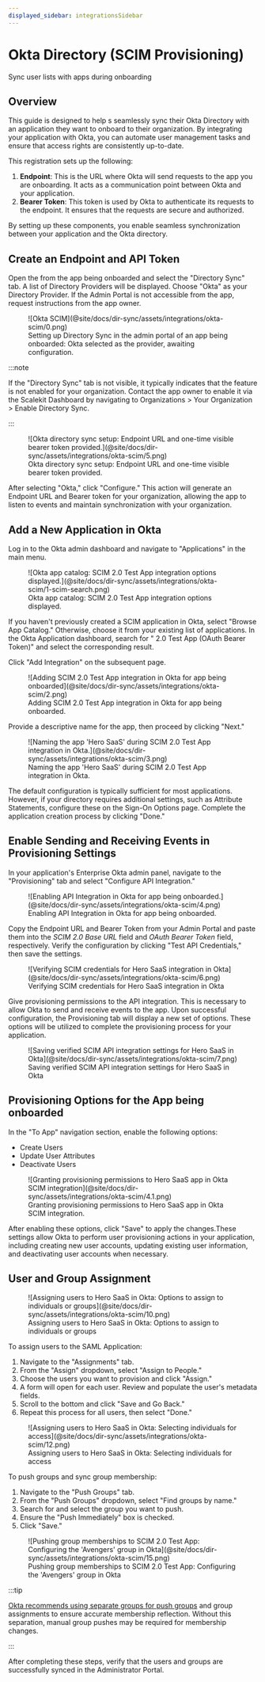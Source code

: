 ```yaml
---
displayed_sidebar: integrationsSidebar
---
```


# Okta Directory (SCIM Provisioning)

<Subtitle>Sync user lists with apps during onboarding</Subtitle>

## Overview

This guide is designed to help <TermTip jargon="administrator"/>s seamlessly sync their Okta Directory with an
application they want to onboard to their organization. By integrating your application with Okta, you can automate user
management tasks and ensure that access rights are consistently up-to-date.

This registration sets up the following:

1. **Endpoint**: This is the URL where Okta will send requests to the app you are onboarding. It acts as a communication
   point between Okta and your application.
2. **Bearer Token**: This token is used by Okta to authenticate its requests to the endpoint. It ensures that the
   requests are secure and authorized.

By setting up these components, you enable seamless synchronization between your application and the Okta directory.

## Create an Endpoint and API Token

Open the <TermTip jargon="Admin Portal" /> from the app being onboarded and select the "Directory Sync" tab. A list of Directory
Providers will be displayed. Choose "Okta" as your Directory Provider. If the Admin Portal is not accessible from the
app, request instructions from the app owner.

<figure>
  ![Okta SCIM](@site/docs/dir-sync/assets/integrations/okta-scim/0.png)
  <figcaption>Setting up Directory Sync in the admin portal of an app being onboarded: Okta selected as the provider, awaiting configuration.</figcaption>
</figure>


:::note

If the "Directory Sync" tab is not visible, it typically indicates that the feature is not enabled for your
organization. Contact the app owner to enable it via the Scalekit Dashboard by navigating to Organizations > Your
Organization > Enable Directory Sync.

:::

<figure>
![Okta directory sync setup: Endpoint URL and one-time visible bearer token provided.](@site/docs/dir-sync/assets/integrations/okta-scim/5.png)
<figcaption>Okta directory sync setup: Endpoint URL and one-time visible bearer token provided.</figcaption>
</figure>

After selecting "Okta," click "Configure." This action will generate an Endpoint URL and Bearer token for your
organization, allowing the app to listen to events and maintain synchronization with your organization.

## Add a New Application in Okta

Log in to the Okta admin dashboard and navigate to "Applications" in the main menu.

<figure>
  ![Okta app catalog: SCIM 2.0 Test App integration options displayed.](@site/docs/dir-sync/assets/integrations/okta-scim/1-scim-search.png)
  <figcaption>Okta app catalog: SCIM 2.0 Test App integration options displayed.</figcaption>
</figure>

If you haven't previously created a SCIM application in Okta, select "Browse App Catalog." Otherwise, choose it from
your existing list of applications. In the Okta Application dashboard, search for "<TermTip jargon="SCIM" /> 2.0 Test App (OAuth Bearer Token)" and select the corresponding
result.

Click "Add Integration" on the subsequent page.

<figure>
  ![Adding SCIM 2.0 Test App integration in Okta for app being onboarded](@site/docs/dir-sync/assets/integrations/okta-scim/2.png)
  <figcaption>Adding SCIM 2.0 Test App integration in Okta for app being onboarded.</figcaption>
</figure>

Provide a descriptive name for the app, then proceed by clicking "Next."

<figure>
  ![Naming the app 'Hero SaaS' during SCIM 2.0 Test App integration in Okta.](@site/docs/dir-sync/assets/integrations/okta-scim/3.png)
  <figcaption>Naming the app 'Hero SaaS' during SCIM 2.0 Test App integration in Okta.</figcaption>
</figure>

The default configuration is typically sufficient for most applications. However, if your directory requires additional
settings, such as Attribute Statements, configure these on the Sign-On Options page. Complete the application creation
process by clicking "Done."

## Enable Sending and Receiving Events in Provisioning Settings

In your application's Enterprise Okta admin panel, navigate to the "Provisioning" tab and select "Configure API
Integration."

<figure>
  ![Enabling API Integration in Okta for app being onboarded.](@site/docs/dir-sync/assets/integrations/okta-scim/4.png)
  <figcaption>Enabling API Integration in Okta for app being onboarded.</figcaption>
</figure>


Copy the Endpoint URL and Bearer Token from your Admin Portal and paste them into the *SCIM 2.0 Base URL* field and *OAuth Bearer Token* field, respectively. Verify the configuration by clicking "Test API Credentials," then save the settings.

<figure>
  ![Verifying SCIM credentials for Hero SaaS integration in Okta](@site/docs/dir-sync/assets/integrations/okta-scim/6.png)
  <figcaption>Verifying SCIM credentials for Hero SaaS integration in Okta</figcaption>
</figure>

Give provisioning permissions to the API integration. This is necessary to allow Okta to send and receive events to the app. Upon successful configuration, the Provisioning tab will display a new set of options. These options will be utilized to
complete the provisioning process for your application.

<figure>
  ![Saving verified SCIM API integration settings for Hero SaaS in Okta](@site/docs/dir-sync/assets/integrations/okta-scim/7.png)
  <figcaption>Saving verified SCIM API integration settings for Hero SaaS in Okta</figcaption>
</figure>


## Provisioning Options for the App being onboarded

In the "To App" navigation section, enable the following options:

- Create Users
- Update User Attributes
- Deactivate Users

<figure>
  ![Granting provisioning permissions to Hero SaaS app in Okta SCIM integration](@site/docs/dir-sync/assets/integrations/okta-scim/4.1.png)
  <figcaption>Granting provisioning permissions to Hero SaaS app in Okta SCIM integration.</figcaption>
</figure>

After enabling these options, click "Save" to apply the changes.These settings allow Okta to perform user provisioning
actions in your application, including creating new user accounts, updating existing user information, and deactivating
user accounts when necessary.



## User and Group Assignment

<figure>
  ![Assigning users to Hero SaaS in Okta: Options to assign to individuals or groups](@site/docs/dir-sync/assets/integrations/okta-scim/10.png)
  <figcaption>Assigning users to Hero SaaS in Okta: Options to assign to individuals or groups</figcaption>
</figure>

To assign users to the SAML Application:

1. Navigate to the "Assignments" tab.
2. From the "Assign" dropdown, select "Assign to People."
3. Choose the users you want to provision and click "Assign."
4. A form will open for each user. Review and populate the user's metadata fields.
5. Scroll to the bottom and click "Save and Go Back."
6. Repeat this process for all users, then select "Done."

<figure>
  ![Assigning users to Hero SaaS in Okta: Selecting individuals for access](@site/docs/dir-sync/assets/integrations/okta-scim/12.png)
  <figcaption>Assigning users to Hero SaaS in Okta: Selecting individuals for access</figcaption>
</figure>

To push groups and sync group membership:

1. Navigate to the "Push Groups" tab.
2. From the "Push Groups" dropdown, select "Find groups by name."
3. Search for and select the group you want to push.
4. Ensure the "Push Immediately" box is checked.
5. Click "Save."

<figure>
  ![Pushing group memberships to SCIM 2.0 Test App: Configuring the 'Avengers' group in Okta](@site/docs/dir-sync/assets/integrations/okta-scim/15.png)
  <figcaption>Pushing group memberships to SCIM 2.0 Test App: Configuring the 'Avengers' group in Okta</figcaption>
</figure>

:::tip

[Okta recommends using separate groups for push groups](https://help.okta.com/en-us/content/topics/users-groups-profiles/usgp-about-group-push.htm) and group assignments to ensure accurate membership
reflection. Without this separation, manual group pushes may be required for membership changes.

:::


After completing these steps, verify that the users and groups are successfully synced in the Administrator Portal.
